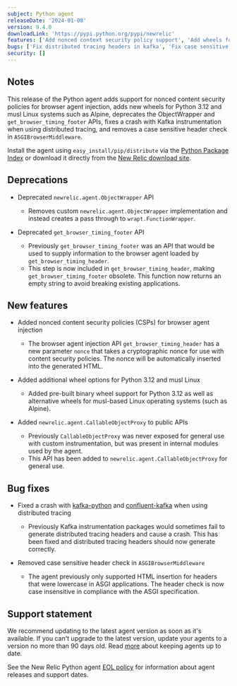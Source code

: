 ```yaml
---
subject: Python agent
releaseDate: '2024-01-08'
version: 9.4.0
downloadLink: 'https://pypi.python.org/pypi/newrelic'
features: ['Add nonced context security policy support', 'Add wheels for Python 3.12 and musl', 'Publish newrelic.agent.CallableObjectProxy API', 'Deprecate ObjectWrapper API', 'Deprecate get_browser_timing_footer API']
bugs: ['Fix distributed tracing headers in kafka', 'Fix case sensitive header search in ASGIBrowserMiddleware']
security: []
---
```


## Notes

This release of the Python agent adds support for nonced content security policies for browser agent injection, adds new wheels for Python 3.12 and musl Linux systems such as Alpine, deprecates the ObjectWrapper and `get_browser_timing_footer` APIs, fixes a crash with Kafka instrumentation when using distributed tracing, and removes a case sensitive header check in `ASGIBrowserMiddleware`.

Install the agent using `easy_install/pip/distribute` via the [Python Package Index](https://pypi.python.org/pypi/newrelic) or download it directly from the [New Relic download site](https://download.newrelic.com/python_agent/release).

## Deprecations

* Deprecated `newrelic.agent.ObjectWrapper` API
  * Removes custom `newrelic.agent.ObjectWrapper` implementation and instead creates a pass through to `wrapt.FunctionWrapper`.

* Deprecated `get_browser_timing_footer` API
  * Previously `get_browser_timing_footer` was an API that would be used to supply information to the browser agent loaded by `get_browser_timing_header`.
  * This step is now included in `get_browser_timing_header`, making `get_browser_timing_footer` obsolete. This function now returns an empty string to avoid breaking existing applications.

## New features

* Added nonced content security policies (CSPs) for browser agent injection
  * The browser agent injection API `get_browser_timing_header` has a new parameter `nonce` that takes a cryptographic nonce for use with content security policies. The nonce will be automatically inserted into the generated HTML.

* Added additional wheel options for Python 3.12 and musl Linux
  * Added pre-built binary wheel support for Python 3.12 as well as alternative wheels for musl-based Linux operating systems (such as Alpine).

* Added `newrelic.agent.CallableObjectProxy` to public APIs
  * Previously `CallableObjectProxy` was never exposed for general use with custom instrumentation, but was present in internal modules used by the agent.
  * This API has been added to `newrelic.agent.CallableObjectProxy` for general use.

## Bug fixes

* Fixed a crash with [kafka-python](https://pypi.org/project/kafka-python/) and [confluent-kafka](https://pypi.org/project/confluent-kafka/) when using distributed tracing
  * Previously Kafka instrumentation packages would sometimes fail to generate distributed tracing headers and cause a crash. This has been fixed and distributed tracing headers should now generate correctly.

* Removed case sensitive header check in `ASGIBrowserMiddleware`
  * The agent previously only supported HTML insertion for headers that were lowercase in ASGI applications. The header check is now case insensitive in compliance with the ASGI specification.

## Support statement

We recommend updating to the latest agent version as soon as it's available. If you can't upgrade to the latest version, update your agents to a version no more than 90 days old. Read [more](/docs/new-relic-solutions/new-relic-one/install-configure/update-new-relic-agent/) about keeping agents up to date.

See the New Relic Python agent [EOL policy](/docs/apm/agents/python-agent/getting-started/python-agent-eol-policy/) for information about agent releases and support dates.
